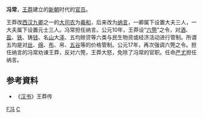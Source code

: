 '''冯常'''，[[王莽|王莽]]建立的[[新朝|新朝]]时代的[[官员|官员]]。

王莽改[[西汉|西汉]][[九卿|九卿]]之一的[[大司农|大司农]]为[[羲和|羲和]]，后来改为[[纳言|纳言]]，一卿属下设置大夫三人，一大夫属下设置元士三人。冯常担任纳言。公元10年，王莽设“[[六筦|六筦]]”之令，对[[酒|酒]]、[[盐|盐]]、[[铁|铁]]、铸[[钱|钱]]、名[[山|山]]大[[泽|泽]]、五均赊贷等六类与民生物资或经济活动进行管制。所谓五均是对[[丝|丝]]、[[绵|绵]]、[[布|布]]、帛、[[五谷|五谷]]等的价格管制。公元17年，再次强调六筦之令。担任纳言的冯常劝谏王莽，反对六筦，王莽大怒，免除了冯常的官职。任命[[严尤|严尤]]担任纳言。
== 参考資料 ==
*《[[汉书|汉书]]》王莽传

[[Category:新朝官员|F冯]]
[[Category:冯姓|C]]